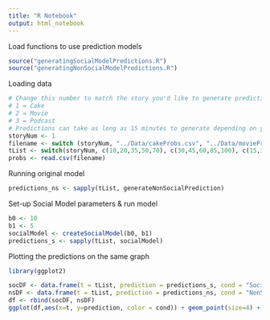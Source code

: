 ```yaml
---
title: "R Notebook"
output: html_notebook
---
```


Load functions to use prediction models

```r
source("generatingSocialModelPredictions.R")
source("generatingNonSocialModelPredictions.R")
```

<!-- Add a new chunk by clicking the *Insert Chunk* button on the toolbar or by pressing *Ctrl+Alt+I*. -->

<!-- When you save the notebook, an HTML file containing the code and output will be saved alongside it (click the *Preview* button or press *Ctrl+Shift+K* to preview the HTML file). -->

Loading data
```r
# Change this number to match the story you'd like to generate predictions for
# 1 = Cake
# 2 = Movie
# 3 = Podcast
# Predictions can take as long as 15 minutes to generate depending on your largest value of t you're predicting for.
storyNum <- 1
filename <- switch (storyNum, "../Data/cakeProbs.csv", "../Data/movieProbs.csv","../Data/podcastProbs.csv")
tList <- switch(storyNum, c(10,20,35,50,70), c(30,45,60,85,100), c(15,30,55,75,105))
probs <- read.csv(filename)
```


Running original model
```r
predictions_ns <- sapply(tList, generateNonSocialPrediction)

```


Set-up Social Model parameters & run model
```r
b0 <- 10
b1 <- 5
socialModel <- createSocialModel(b0, b1)
predictions_s <- sapply(tList, socialModel)
```

Plotting the predictions on the same graph
```r
library(ggplot2)

socDF <- data.frame(t = tList, prediction = predictions_s, cond = "Social")
nsDF <- data.frame(t = tList, prediction = predictions_ns, cond = "NonSocial")
df <- rbind(socDF, nsDF)
ggplot(df,aes(x=t, y=prediction, color = cond)) + geom_point(size=4) + scale_x_continuous(breaks = tList)
```

